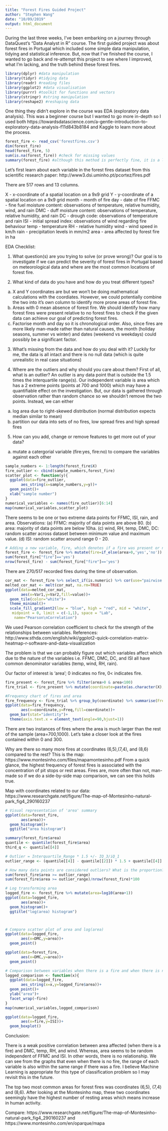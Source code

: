 ```yaml
---
title: "Forest Fires Guided Project"
author: "Stephen Wang"
date: "10/09/2019"
output: html_document
---
```


During the last three weeks, I've been embarking on a journey through DataQuest's "Data Analyst in R" course. The first guided project was about forest fires in Portugal which included some simple data manipulation, tidying and statistical inference. But, now that I've finished the course, I wanted to go back and re-attempt this project to see where I improved, what I'm lacking, and the truth behind these forest fires.

```r
library(dplyr) #data manipulation
library(tidyr) #tidying data 
library(readr) #reading files 
library(ggplot2) #data visualisation
library(purrr) #toolkit for functions and vectors
library(stringr) #string manipulation
library(reshape2) #reshaping data
```

One thing they didn't explore in the course was EDA (exploratory data analysis). This was a beginner course but I wanted to go more in-depth so I used both https://towardsdatascience.com/a-gentle-introduction-to-exploratory-data-analysis-f11d843b8184 and Kaggle to learn more about the process. 

```r
forest_fire <- read_csv('forestfires.csv')
dim(forest_fire)
head(forest_fire, 5)
sum(is.na(forest_fire)) #check for missing values
summary(forest_fire) #although this method is perfectly fine, it is a little difficult to 'visualise' 
```

Let's first learn about each variable in the forest fires dataset from this scientific research paper: http://www3.dsi.uminho.pt/pcortez/fires.pdf

There are 517 rows and 13 columns. 

X - x-coordinate of a spatial location on a 9x9 grid
Y - y-coordinate of a spatial location on a 9x9 grid
month - month of fire
day - date of fire
FFMC - fine fuel moisture content: observations of temperature, relative humidity, wind, and rain
DMC - duff moisture content: observations of temperature, relative humidity, and rain
DC - drough code: observations of temperature and rain
ISI - initial spread index: observations of wind regarding fire behaviour 
temp - temperature
RH - relative humidity
wind - wind speed in km/h
rain - precipitation levels in mm/m2
area - area affected by forest fire in ha 

EDA Checklist:

1. What question(s) are you trying to solve (or prove wrong)?
Our goal is to investigate if we can predict the severity of forest fires in Portugal based on meteorological data and where are the most common locations of forest fire. 

2. What kind of data do you have and how do you treat different types?
(a) X and Y coordinates are <dbl> but we won't be doing mathematical calculations with the coordiates. However, we could potentially combine the two into it's own column to identify more prone areas of forest fire.
(b) Areas with 0 mean absence of forest fire. We should identify how many forest fires were present relative to no forest fires to check if the given data can achieve our goal of predicting forest fires.
(c) Factorise month and day so it is chronological order. Also, since fires are more likely man-made rather than natural causes, the month (holiday seasons, summer vs winter) and dates (weekend vs weekdays) could possibly be a significant factor. 

3. What’s missing from the data and how do you deal with it?
Luckily for me, the data is all intact and there is no null data (which is quite unrealistic in real case situations)

4. Where are the outliers and why should you care about them?
First of all, what is an outlier? An outlier is any data point that is outside the 1.5 times the interquartile range(s). Our independent variable is area which has a 2 extreme points (points at 700 and 1000) which may have a quantifiable effect on the investigation. But, our data is gathered through observation rather than random chance so we shouldn't remove the two points. Instead, we can either
(a) log area due to right-skewed distribution (normal distribution expects median similar to mean)
(b) partition our data into sets of no fires, low spread fires and high spread fires

5. How can you add, change or remove features to get more out of your data?
(a) mutate a catergorial variable (fire:yes, fire:no) to compare the variables against each other

```r
sample_numbers <- 1:length(forest_fire$X) 
fire_outlier <- cbind(sample_numbers,forest_fire)
scatter_plot <- function(y){
  ggplot(data=fire_outlier,
       aes_string(x=sample_numbers,y=y))+
  geom_point()+
  xlab("sample number")
}
numerical_variables <- names(fire_outlier)[6:14]
map(numerical_variables,scatter_plot)
```

There seems to be one or two extreme data points for FFMC, ISI, rain, and area.
Observations: 
(a) FFMC: majority of data points are above 80. 
(b) area: majority of data points are below 10ha. 
(c) wind, RH, temp, DMC, DC: random scatter across dataset between minimum value and maximum value. 
(d) ISI: random scatter around range 0 - 20. 

```r
# Adding a new variable, fire, which denotes if a fire was present or not present 
forest_fire <- forest_fire %>% mutate(fire=if_else(area>0,'yes','no'))
sum(forest_fire["fire"]=='yes')
nrow(forest_fire) - sum(forest_fire["fire"]=='yes')
```

There are 270/517 recorded fires during the time of observation. 

```r
cor_mat <- forest_fire %>% select_if(is.numeric) %>% cor(use="pairwise.complete.obs")
melted_cor_mat <- melt(cor_mat, na.rm=TRUE)
ggplot(data=melted_cor_mat,
       aes(x=Var1,y=Var2,fill=value))+
  geom_tile(color="white")+
  theme_minimal()+
  scale_fill_gradient2(low = "blue", high = "red", mid = "white", 
   midpoint = 0, limit = c(-1,1), space = "Lab", 
    name="Pearson\nCorrelation") 
```

We used Pearson correlation coefficient to check for the strength of the relationships between variables.
References: http://www.sthda.com/english/wiki/ggplot2-quick-correlation-matrix-heatmap-r-software-and-data-visualization

The problem is that we can probably figure out which variables affect which due to the nature of the variables i.e. FFMC, DMC, DC, and ISI all have common denominator variables (temp, wind, RH, rain).

Our factor of interest is 'area'; 0 indicates no fire, 0< indicates fire. 

```r
fire_present <- forest_fire %>% filter(area>0 & area<100)
fire_trial <- fire_present %>% mutate(coordinate=paste(as.character(X),", ",as.character(Y),sep=""))

#Frequency chart of fires and area
fire_frequency <- fire_trial %>% group_by(coordinate) %>% summarise(Freq=n())
ggplot(data=fire_frequency,
       aes(x=coordinate,y=Freq,fill=coordinate))+
  geom_bar(stat="identity")+
  theme(axis.text.x = element_text(angle=90,hjust=1))
```

There are two instances of fires where the area is much larger than the rest of the sample (area=700,1000). Let's take a closer look at the fires contained within 0 and 300. 

Why are there so many more fires at coordinates (6,5),(7,4), and (8,6) compared to the rest? 
This is the map: https://www.montesinho.com/files/mapamontesinho.pdf
From a quick glance, the highest frequency of forest fires is associated with the concentration of pit stops or rest areas. Fires are, more often than not, man-made so if we do a side-by-side map comparison, we can see this holds true. 

Map with coordinates related to our data: https://www.researchgate.net/figure/The-map-of-Montesinho-natural-park_fig4_290160237

```r

# Visual representation of 'area' summary
ggplot(data=forest_fire,
       aes(area))+
  geom_histogram()+
  ggtitle("area histogram")

summary(forest_fire$area)
quantile <- quantile(forest_fire$area)
third_q <- quantile[[4]]

# Outlier = Interquartile_Range * 1.5 +/- IQ_3/iQ_1
outlier_range <- (quantile[[4]] - quantile[[2]]) * 1.5 + quantile[[4]]

# How many data points are considered outliers? What is the proportion? 
sum(forest_fire$area >= outlier_range)
sum(forest_fire$area >= outlier_range)/nrow(forest_fire)*100

# Log transforming area
logged_fire <- forest_fire %>% mutate(area=log10(area+1))
ggplot(data=logged_fire,
       aes(area))+
  geom_histogram()+
  ggtitle("log(area) histogram")




```

```r
# Compare scatter plot of area and log(area) 
ggplot(data=logged_fire,
       aes(x=DMC,y=area))+
  geom_point()

ggplot(data=forest_fire,
       aes(x=DMC,y=area))+
  geom_point()

# Comparison between variables when there is a fire and when there is not a fire
logged_comparison <- function(x){
  ggplot(data=logged_fire,
       aes_string(x=x,y=logged_fire$area))+
  geom_point()+
  ylab("area")+
  facet_wrap(~fire)
}
map(numerical_variables,logged_comparison)

ggplot(data=logged_fire,
       aes(x=fire,y=ISI))+
  geom_boxplot()
```


Conclusion:

There is a weak positive correlation between area affected (when there is a fire) and DMC, temp, RH, and wind.
Whereas, area seems to be random independent of FFMC and ISI. In other words, there is no relationship. We can see from the graphs that even when there is no fire, the range of each variable is also within the same range if there was a fire. I believe Machine Learning is appropriate for this type of classification problem so I may revisit this in the future. 

The top two most common areas for forest fires was coordinates (6,5), (7,4) and (8,6). After looking at the Montesinho map, these two coordinates seemingly have the highest number of resting areas which means increase in human activity. 

Compare: 
https://www.researchgate.net/figure/The-map-of-Montesinho-natural-park_fig4_290160237 and 
https://www.montesinho.com/en/oparque/mapa









